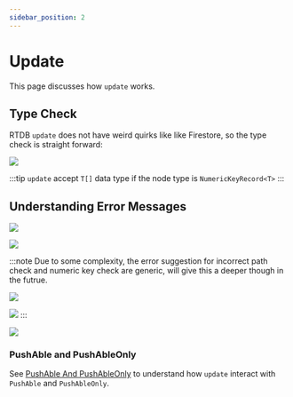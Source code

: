 ```yaml
---
sidebar_position: 2
---
```


# Update

This page discusses how `update` works.


## Type Check

RTDB `update` does not have weird quirks like like Firestore, so the type check is straight forward:

<Image
	src="https://github.com/tylim88/FirelordJSDoc/blob/main/static/firesage/update1.png?raw=true"
	text="update type checks"
/>

:::tip
`update` accept `T[]` data type if the node type is `NumericKeyRecord<T>`
:::

## Understanding Error Messages

<Image
	src="https://github.com/tylim88/FirelordJSDoc/blob/main/static/firesage/update2.png?raw=true"
	text="number of values does not match"
/>

<Image
	src="https://github.com/tylim88/FirelordJSDoc/blob/main/static/firesage/update4.png?raw=true"
	text="expect non-numeric key"
/>

:::note Due to some complexity, the error suggestion for incorrect path check and numeric key check are generic,
will give this a deeper though in the futrue.

<Image
	src="https://github.com/tylim88/FirelordJSDoc/blob/main/static/firesage/update3.png?raw=true"
	text="incorrect path"
/>

<Image
	src="https://github.com/tylim88/FirelordJSDoc/blob/main/static/firesage/update5.png?raw=true"
	text="expect numeric key"
/>
:::

<Image
	src="https://github.com/tylim88/FirelordJSDoc/blob/main/static/firesage/update6.png?raw=true"
	text="child path cannot be child path of another child path"
/>

### PushAble and PushAbleOnly

See [PushAble And PushAbleOnly](/firesage/guides/pushable) to understand how `update` interact with `PushAble` and `PushAbleOnly`.
